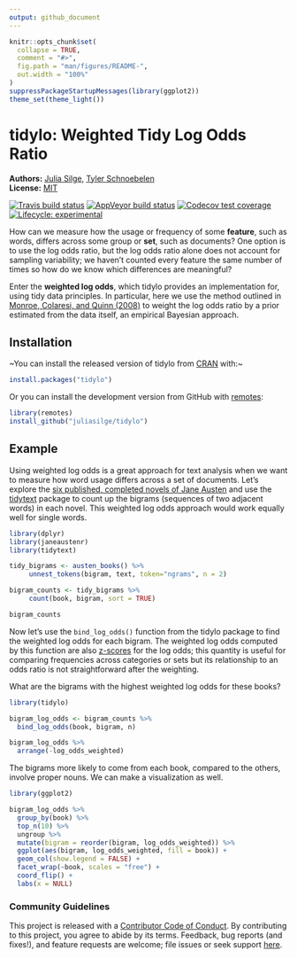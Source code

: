 ```yaml
---
output: github_document
---
```


<!-- README.md is generated from README.Rmd. Please edit that file -->

```r
knitr::opts_chunk$set(
  collapse = TRUE,
  comment = "#>",
  fig.path = "man/figures/README-",
  out.width = "100%"
)
suppressPackageStartupMessages(library(ggplot2))
theme_set(theme_light())
```

# tidylo: Weighted Tidy Log Odds Ratio

**Authors:** [Julia Silge](https://juliasilge.com/), [Tyler Schnoebelen](https://www.letslanguage.org/)<br/>
**License:** [MIT](https://opensource.org/licenses/MIT)


<!-- badges: start -->
[![Travis build status](https://travis-ci.org/juliasilge/tidylo.svg?branch=master)](https://travis-ci.org/juliasilge/tidylo)
[![AppVeyor build status](https://ci.appveyor.com/api/projects/status/github/juliasilge/tidylo?branch=master&svg=true)](https://ci.appveyor.com/project/juliasilge/tidylo)
[![Codecov test coverage](https://codecov.io/gh/juliasilge/tidylo/branch/master/graph/badge.svg)](https://codecov.io/gh/juliasilge/tidylo?branch=master)
[![Lifecycle: experimental](https://img.shields.io/badge/lifecycle-experimental-orange.svg)](https://www.tidyverse.org/lifecycle/#experimental)
<!-- badges: end -->

How can we measure how the usage or frequency of some **feature**, such as words, differs across some group or **set**, such as documents? One option is to use the log odds ratio, but the log odds ratio alone does not account for sampling variability; we haven't counted every feature the same number of times so how do we know which differences are meaningful? 

Enter the **weighted log odds**, which tidylo provides an implementation for, using tidy data principles. In particular, here we use the method outlined in [Monroe, Colaresi, and Quinn (2008)](https://doi.org/10.1093/pan/mpn018) to weight the log odds ratio by a prior estimated from the data itself, an empirical Bayesian approach.

## Installation

~You can install the released version of tidylo from [CRAN](https://CRAN.R-project.org) with:~

```r
install.packages("tidylo")
```


Or you can install the development version from GitHub with [remotes](https://github.com/r-lib/remotes):

```r
library(remotes)
install_github("juliasilge/tidylo")
```

## Example

Using weighted log odds is a great approach for text analysis when we want to measure how word usage differs across a set of documents. Let's explore the [six published, completed novels of Jane Austen](https://github.com/juliasilge/janeaustenr) and use the [tidytext](https://github.com/juliasilge/tidytext) package to count up the bigrams (sequences of two adjacent words) in each novel. This weighted log odds approach would work equally well for single words.

```r
library(dplyr)
library(janeaustenr)
library(tidytext)

tidy_bigrams <- austen_books() %>%
     unnest_tokens(bigram, text, token="ngrams", n = 2)

bigram_counts <- tidy_bigrams %>%
     count(book, bigram, sort = TRUE)

bigram_counts
```

Now let's use the `bind_log_odds()` function from the tidylo package to find the weighted log odds for each bigram. The weighted log odds computed by this function are also [z-scores](https://en.wikipedia.org/wiki/Standard_score) for the log odds; this quantity is useful for comparing frequencies across categories or sets but its relationship to an odds ratio is not straightforward after the weighting. 

What are the bigrams with the highest weighted log odds for these books?

```r
library(tidylo)

bigram_log_odds <- bigram_counts %>%
  bind_log_odds(book, bigram, n) 

bigram_log_odds %>%
  arrange(-log_odds_weighted)
```

The bigrams more likely to come from each book, compared to the others, involve proper nouns. We can make a visualization as well.

```r
library(ggplot2)

bigram_log_odds %>%
  group_by(book) %>%
  top_n(10) %>%
  ungroup %>%
  mutate(bigram = reorder(bigram, log_odds_weighted)) %>%
  ggplot(aes(bigram, log_odds_weighted, fill = book)) +
  geom_col(show.legend = FALSE) +
  facet_wrap(~book, scales = "free") +
  coord_flip() +
  labs(x = NULL)
```

### Community Guidelines

This project is released with a
[Contributor Code of Conduct](https://github.com/juliasilge/tidylo/blob/master/CODE_OF_CONDUCT.md).
By contributing to this project, you agree to abide by its terms. Feedback, bug reports (and fixes!), and feature requests are welcome; file issues or seek support [here](http://github.com/juliasilge/tidylo/issues).

